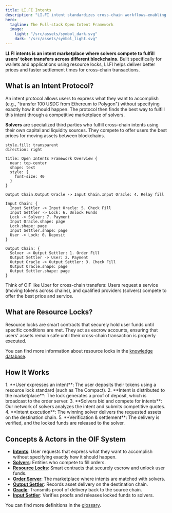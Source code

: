 ```yaml
---
title: LI.FI Intents
description: "LI.FI intent standardizes cross-chain workflows—enabling efficient, composable integration for engineers through unified intent expression, settlement, and verification."
hero:
  tagline: The Full-stack Open Intent Framework
  image:
    light: "/src/assets/symbol_dark.svg"
    dark: "/src/assets/symbol_light.svg"
---
```


**LI.FI intents is an intent marketplace where solvers compete to fulfill users' token transfers across different blockchains.** Built specifically for wallets and applications using resource locks, LI.FI helps deliver better prices and faster settlement times for cross-chain transactions.

## What is an Intent Protocol?

An intent protocol allows users to express what they want to accomplish (e.g., "transfer 100 USDC from Ethereum to Polygon") without specifying exactly how it should happen. The protocol then finds the best way to fulfill this intent through a competitive marketplace of solvers.

**Solvers** are specialized third parties who fulfill cross-chain intents using their own capital and liquidity sources. They compete to offer users the best prices for moving assets between blockchains.

```d2
style.fill: transparent
direction: right

title: Open Intents Framework Overview {
  near: top-center
  shape: text
  style: {
    font-size: 40
  }
}

Output Chain.Output Oracle -> Input Chain.Input Oracle: 4. Relay fill

Input Chain: {
  Input Settler -> Input Oracle: 5. Check Fill
  Input Settler -> Lock: 6. Unlock Funds
  Lock -> Solver: 7. Payment
  Input Oracle.shape: page
  Lock.shape: page
  Input Settler.shape: page
  User -> Lock: 0. Deposit
}

Output Chain: {
  Solver -> Output Settler: 1. Order Fill
  Output Settler -> User: 2. Payment
  Output Oracle -> Output Settler: 3. Check Fill
  Output Oracle.shape: page
  Output Settler.shape: page
}
```

Think of OIF like Uber for cross-chain transfers: Users request a service (moving tokens across chains), and qualified providers (solvers) compete to offer the best price and service.

## What are Resource Locks?

Resource locks are smart contracts that securely hold user funds until specific conditions are met. They act as escrow accounts, ensuring that users' assets remain safe until their cross-chain transaction is properly executed.

You can find more information about resource locks in the [knowledge database](/knowledge/resource-locks).

## How It Works


<Steps>
  1. **User expresses an intent**: The user deposits their tokens using a resource lock standard (such as The Compact).
  2. **Intent is distributed to the marketplace**: The lock generates a proof of deposit, which is broadcast to the order server.
  3. **Solvers bid and compete for intents**: Our network of solvers analyzes the intent and submits competitive quotes.
  4. **Intent execution**: The winning solver delivers the requested assets on the destination chain.
  5. **Verification & settlement**: The delivery is verified, and the locked funds are released to the solver.
</Steps>

## Concepts & Actors in the OIF System

- [**Intents**](/glossary#intent): User requests that express what they want to accomplish without specifying exactly how it should happen.
- [**Solvers**](/glossary#solver): Entities who compete to fill orders.
- [**Resource Locks**](/glossary#resource-lock): Smart contracts that securely escrow and unlock user funds.
- [**Order Server**](/glossary#order-server): The marketplace where intents are matched with solvers.
- [**Output Settler**](/glossary#output-settler): Records asset delivery on the destination chain.
- [**Oracle**](/glossary#oracle): Transmits proof of delivery back to the source chain.
- [**Input Settler**](/glossary#input-settler): Verifies proofs and releases locked funds to solvers.

You can find more definitions in the [glossary](/glossary).